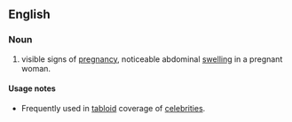 ==English==

===Noun===
{{en-noun|head=[[baby]] [[bump]]}}

# {{informal}} visible signs of [[pregnancy]], noticeable abdominal [[swelling]] in a pregnant woman.

====Usage notes====
* Frequently used in [[tabloid]] coverage of [[celebrity|celebrities]].